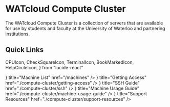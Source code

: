 # WATcloud Compute Cluster


<Picture alt="Server Room (Light)" image={ServerRoomLight} />

The WATcloud Compute Cluster is a collection of servers that are available for use by students and faculty at the University of Waterloo
and partnering institutions.

## Quick Links

  CPUIcon,
  CheckSquareIcon,
  TerminalIcon,
  BookMarkedIcon,
  HelpCircleIcon,
} from "lucide-react"

<Cards>
  <Card icon={<CPUIcon />} title="Machine List" href="/machines" /> 
  <Card icon={<CheckSquareIcon />} title="Getting Access" href="./compute-cluster/getting-access" />
  <Card icon={<TerminalIcon />} title="SSH Guide" href="./compute-cluster/ssh" />
  <Card icon={<BookMarkedIcon />} title="Machine Usage Guide" href="./compute-cluster/machine-usage-guide" />
  <Card icon={<HelpCircleIcon />} title="Support Resources" href="./compute-cluster/support-resources" />
</Cards>
